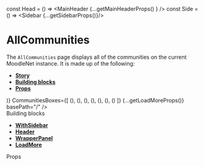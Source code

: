 
const Head = () => <MainHeader {...getMainHeaderProps() } />
const Side = () => <Sidebar {...getSidebarProps()}/>

<Meta title="Pages|AllCommunities" component={AllCommunities}/>


# AllCommunities
The `AllCommunities` page displays all of the communities on the current MoodleNet instance. It is made up of the following:
- **[Story](#story)**
- **[Building blocks](#modules)**
- **[Props](#props)**

<Preview>
  <Story name="AllCommunities page">
    <WithSidebar 
      HeaderBox={Head}
      SidebarBox={Side}>
        <AllCommunities 
        Header={(<Header name="All Communities" />)}
        CommunitiesBoxes={[
            (<Community {...CommunityPreviewProps()} />),
            (<Community {...CommunityPreviewProps()} />),
            (<Community {...CommunityPreviewProps()} />),
            (<Community {...CommunityPreviewProps()} />),
            (<Community {...CommunityPreviewProps()} />),
            (<Community {...CommunityPreviewProps()} />),
            (<Community {...CommunityPreviewProps()} />)
        ]}
        {...getLoadMoreProps()}
        basePath="/"
        />
    </WithSidebar>
  </Story>
</Preview>

<div id="modules">Building blocks</div>

- **[WithSidebar](#)**
- **[Header](#)**
- **[WrapperPanel](#)**
- **[LoadMore](#)**

<div id="props">Props</div>

<Props of={AllCommunities} />

